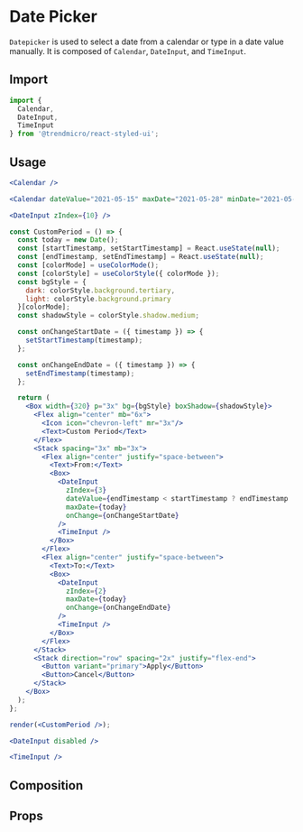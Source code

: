 # Date Picker

`Datepicker` is used to select a date from a calendar or type in a date value manually. It is composed of `Calendar`, `DateInput`, and `TimeInput`.

## Import

```js
import {
  Calendar,
  DateInput,
  TimeInput
} from '@trendmicro/react-styled-ui';
```
## Usage

```jsx
<Calendar />
```

```jsx
<Calendar dateValue="2021-05-15" maxDate="2021-05-28" minDate="2021-05-12" />
```

```jsx
<DateInput zIndex={10} />
```

```jsx noInline
const CustomPeriod = () => {
  const today = new Date();
  const [startTimestamp, setStartTimestamp] = React.useState(null);
  const [endTimestamp, setEndTimestamp] = React.useState(null);
  const [colorMode] = useColorMode();
  const [colorStyle] = useColorStyle({ colorMode });
  const bgStyle = {
    dark: colorStyle.background.tertiary,
    light: colorStyle.background.primary
  }[colorMode];
  const shadowStyle = colorStyle.shadow.medium;

  const onChangeStartDate = ({ timestamp }) => {
    setStartTimestamp(timestamp);
  };

  const onChangeEndDate = ({ timestamp }) => {
    setEndTimestamp(timestamp);
  };

  return (
    <Box width={320} p="3x" bg={bgStyle} boxShadow={shadowStyle}>
      <Flex align="center" mb="6x">
        <Icon icon="chevron-left" mr="3x"/>
        <Text>Custom Period</Text>
      </Flex>
      <Stack spacing="3x" mb="3x">
        <Flex align="center" justify="space-between">
          <Text>From:</Text>
          <Box>
            <DateInput
              zIndex={3}
              dateValue={endTimestamp < startTimestamp ? endTimestamp : null}
              maxDate={today}
              onChange={onChangeStartDate}
            />
            <TimeInput />
          </Box>
        </Flex>
        <Flex align="center" justify="space-between">
          <Text>To:</Text>
          <Box>
            <DateInput
              zIndex={2}
              maxDate={today}
              onChange={onChangeEndDate}
            />
            <TimeInput />
          </Box>
        </Flex>
      </Stack>
      <Stack direction="row" spacing="2x" justify="flex-end">
        <Button variant="primary">Apply</Button>
        <Button>Cancel</Button>
      </Stack>
    </Box>
  );
};

render(<CustomPeriod />);
```

```jsx
<DateInput disabled />
```

```jsx
<TimeInput />
```

## Composition


## Props
